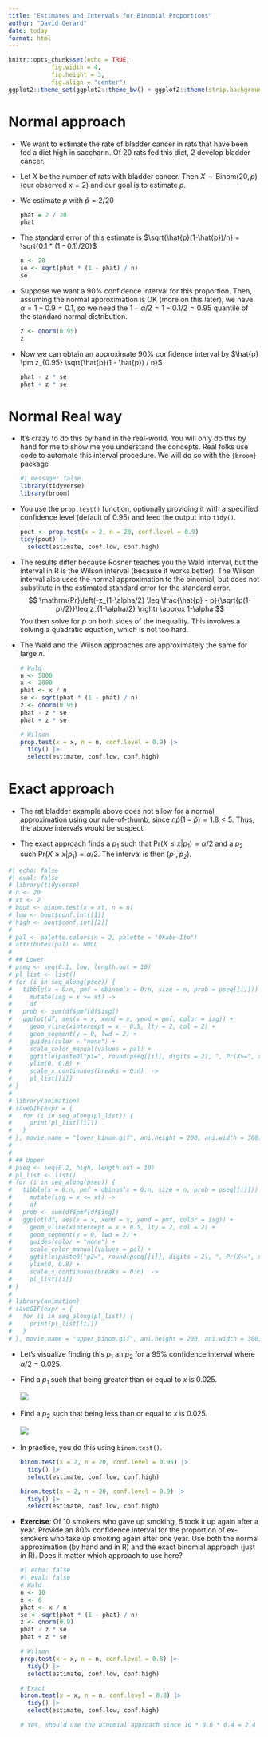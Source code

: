```yaml
---
title: "Estimates and Intervals for Binomial Proportions"
author: "David Gerard"
date: today
format: html
---
```


```r
knitr::opts_chunk$set(echo = TRUE, 
            fig.width = 4, 
            fig.height = 3, 
            fig.align = "center")
ggplot2::theme_set(ggplot2::theme_bw() + ggplot2::theme(strip.background = ggplot2::element_rect(fill = "white")))
```

# Normal approach

- We want to estimate the rate of bladder cancer in rats that have been fed a diet high in saccharin. Of 20 rats fed this diet, 2 develop bladder cancer. 

- Let $X$ be the number of rats with bladder cancer. Then $X \sim \mathrm{Binom}(20, p)$ (our observed $x = 2$) and our goal is to estimate $p$.

- We estimate $p$ with $\hat{p} = 2 / 20$

  ```r
  phat = 2 / 20
  phat
  ```

- The standard error of this estimate is $\sqrt{\hat{p}(1-\hat{p})/n} = \sqrt{0.1 * (1 - 0.1)/20}$

  ```r
  n <- 20
  se <- sqrt(phat * (1 - phat) / n)
  se
  ```

- Suppose we want a 90% confidence interval for this proportion. Then, assuming the normal approximation is OK (more on this later), we have $\alpha = 1 - 0.9 = 0.1$, so we need the $1 - \alpha/2 = 1 - 0.1 / 2 = 0.95$ quantile of the standard normal distribution.

  ```r
  z <- qnorm(0.95)
  z
  ```

- Now we can obtain an approximate 90% confidence interval by $\hat{p} \pm z_{0.95} \sqrt{\hat{p}(1 - \hat{p}) / n}$

  ```r
  phat - z * se
  phat + z * se
  ```

# Normal Real way

- It's crazy to do this by hand in the real-world. You will only do this by hand for me to show me you understand the concepts. Real folks use code to automate this interval procedure. We will do so with the `{broom}` package

  ```r
  #| message: false
  library(tidyverse)
  library(broom)
  ```

- You use the `prop.test()` function, optionally providing it with a specified confidence level (default of 0.95) and feed the output into `tidy()`.
  ```r
  pout <- prop.test(x = 2, n = 20, conf.level = 0.9)
  tidy(pout) |>
    select(estimate, conf.low, conf.high)
  ```

- The results differ because Rosner teaches you the Wald interval, but the interval in R is the Wilson interval (because it works better). The Wilson interval also uses the normal approximation to the binomial, but does not substitute in the estimated standard error for the standard error.
  $$
  \mathrm{Pr}\left(-z_{1-\alpha/2} \leq \frac{\hat{p} - p}{\sqrt{p(1-p)/2}}\leq z_{1-\alpha/2} \right) \approx 1-\alpha
  $$
  You then solve for $p$ on both sides of the inequality. This involves a solving a quadratic equation, which is not too hard.
  
- The Wald and the Wilson approaches are approximately the same for large $n$.
  
  ```r
  # Wald
  n <- 5000
  x <- 2000
  phat <- x / n
  se <- sqrt(phat * (1 - phat) / n)
  z <- qnorm(0.95)
  phat - z * se
  phat + z * se
  
  # Wilson
  prop.test(x = x, n = n, conf.level = 0.9) |>
    tidy() |>
    select(estimate, conf.low, conf.high)
  ```
  
# Exact approach

- The rat bladder example above does not allow for a normal approximation using our rule-of-thumb, since $n\hat{p}(1-\hat{p}) = 1.8 < 5$. Thus, the above intervals would be suspect.

- The exact approach finds a $p_1$ such that $\mathrm{Pr}(X \leq x|p_1) = \alpha/2$ and a $p_2$ such $\mathrm{Pr}(X \geq x|p_1) = \alpha/2$. The interval is then $(p_1, p_2)$.

```r
#| echo: false
#| eval: false
# library(tidyverse)
# n <- 20
# xt <- 2
# bout <- binom.test(x = xt, n = n)
# low <- bout$conf.int[[1]]
# high <- bout$conf.int[[2]]
# 
# pal <- palette.colors(n = 2, palette = "Okabe-Ito")
# attributes(pal) <- NULL
# 
# ## Lower
# pseq <- seq(0.1, low, length.out = 10)
# pl_list <- list()
# for (i in seq_along(pseq)) {
#   tibble(x = 0:n, pmf = dbinom(x = 0:n, size = n, prob = pseq[[i]])) |>
#     mutate(isg = x >= xt) ->
#     df
#   prob <- sum(df$pmf[df$isg])
#   ggplot(df, aes(x = x, xend = x, yend = pmf, color = isg)) +
#     geom_vline(xintercept = x - 0.5, lty = 2, col = 2) +
#     geom_segment(y = 0, lwd = 2) +
#     guides(color = "none") +
#     scale_color_manual(values = pal) +
#     ggtitle(paste0("p1=", round(pseq[[i]], digits = 2), ", Pr(X>=", x, "|p1)=", round(prob, digits = 3))) +
#     ylim(0, 0.8) +
#     scale_x_continuous(breaks = 0:n)  ->
#     pl_list[[i]]
# }
# 
# library(animation)
# saveGIF(expr = {
#   for (i in seq_along(pl_list)) {
#     print(pl_list[[i]])
#   }
# }, movie.name = "lower_binom.gif", ani.height = 200, ani.width = 300)
# 
# 
# ## Upper
# pseq <- seq(0.2, high, length.out = 10)
# pl_list <- list()
# for (i in seq_along(pseq)) {
#   tibble(x = 0:n, pmf = dbinom(x = 0:n, size = n, prob = pseq[[i]])) |>
#     mutate(isg = x <= xt) ->
#     df
#   prob <- sum(df$pmf[df$isg])
#   ggplot(df, aes(x = x, xend = x, yend = pmf, color = isg)) +
#     geom_vline(xintercept = x + 0.5, lty = 2, col = 2) +
#     geom_segment(y = 0, lwd = 2) +
#     guides(color = "none") +
#     scale_color_manual(values = pal) +
#     ggtitle(paste0("p2=", round(pseq[[i]], digits = 2), ", Pr(X<=", x, "|p2)=", round(prob, digits = 3))) +
#     ylim(0, 0.8) +
#     scale_x_continuous(breaks = 0:n)  ->
#     pl_list[[i]]
# }
# 
# library(animation)
# saveGIF(expr = {
#   for (i in seq_along(pl_list)) {
#     print(pl_list[[i]])
#   }
# }, movie.name = "upper_binom.gif", ani.height = 200, ani.width = 300)
```

- Let's visualize finding this $p_1$ an $p_2$ for a 95% confidence interval where $\alpha / 2 = 0.025$.

- Find a $p_1$ such that being greater than or equal to $x$ is 0.025.

  ![](./04_figs/lower_binom.gif)\ 

- Find a $p_2$ such that being less than or equal to $x$ is 0.025.

  ![](./04_figs/upper_binom.gif)\ 

- In practice, you do this using `binom.test()`.

  ```r
  binom.test(x = 2, n = 20, conf.level = 0.95) |>
    tidy() |>
    select(estimate, conf.low, conf.high)
  
  binom.test(x = 2, n = 20, conf.level = 0.9) |>
    tidy() |>
    select(estimate, conf.low, conf.high)
  ```


- **Exercise**: Of 10 smokers who gave up smoking, 6 took it up again after a year. Provide an 80% confidence interval for the proportion of ex-smokers who take up smoking again after one year. Use both the normal approximation (by hand and in R) and the exact binomial approach (just in R). Does it matter which approach to use here?

  ```r
  #| echo: false
  #| eval: false
  # Wald
  n <- 10
  x <- 6
  phat <- x / n
  se <- sqrt(phat * (1 - phat) / n)
  z <- qnorm(0.9)
  phat - z * se
  phat + z * se
  
  # Wilson
  prop.test(x = x, n = n, conf.level = 0.8) |>
    tidy() |>
    select(estimate, conf.low, conf.high)

  # Exact
  binom.test(x = x, n = n, conf.level = 0.8) |>
    tidy() |>
    select(estimate, conf.low, conf.high)

  # Yes, should use the binomial approach since 10 * 0.6 * 0.4 = 2.4 < 5
  ```













